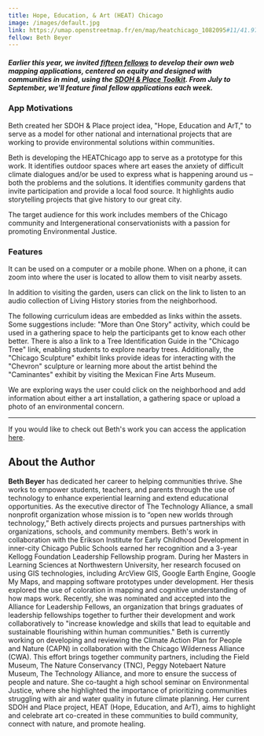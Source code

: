```yaml
---
title: Hope, Education, & Art (HEAT) Chicago
image: /images/default.jpg
link: https://umap.openstreetmap.fr/en/map/heatchicago_1082095#11/41.9720/-87.5840
fellow: Beth Beyer
---
```

##### *Earlier this year, we invited [fifteen fellows](https://sdohplace.org/fellows) to develop their own web mapping applications, centered on equity and designed with communities in mind, using the [SDOH & Place Toolkit](https://toolkit.sdohplace.org/). From July to September, we'll feature final fellow applications each week.*

### **App Motivations**

Beth created her SDOH & Place project idea, "Hope, Education and ArT," to serve as a model for other national and international projects that are working to provide environmental solutions within communities. 

Beth is developing the HEATChicago app to serve as a prototype for this work. It identifies outdoor spaces where art eases the anxiety of difficult climate dialogues and/or be used to express what is happening around us – both the problems and the solutions. It identifies community gardens that invite participation and provide a local food source. It highlights audio storytelling projects that give history to our great city.

The target audience for this work includes members of the Chicago community and Intergenerational conservationists with a passion for promoting Environmental Justice. 

### **Features**

It can be used on a computer or a mobile phone. When on a phone, it can zoom into where the user is located to allow them to visit nearby assets. 



In addition to visiting the garden, users can click on the link to listen to an audio collection of Living History stories from the neighborhood.



The following curriculum ideas are embedded as links within the assets. Some suggestions include: "More than One Story" activity, which could be used in a gathering space to help the participants get to know each other better. There is also a link to a Tree Identification Guide in the "Chicago Tree" link, enabling students to explore nearby trees. Additionally, the "Chicago Sculpture" exhibit links provide ideas for interacting with the "Chevron" sculpture or learning more about the artist behind the "Caminantes" exhibit by visiting the Mexican Fine Arts Museum.



We are exploring ways the user could click on the neighborhood and add information about either a art installation, a gathering space or upload a photo of an environmental concern. 

- - -

If you would like to check out Beth's work you can access the application [here](https://umap.openstreetmap.fr/en/map/heatchicago_1082095#11/41.9720/-87.5840).

## About the Author

**Beth Beyer** has dedicated her career to helping communities thrive. She works to empower students, teachers, and parents through the use of technology to enhance experiential learning and extend educational opportunities. As the executive director of The Technology Alliance, a small nonprofit organization whose mission is to “open new worlds through technology,” Beth actively directs projects and pursues partnerships with organizations, schools, and community members. Beth's work in collaboration with the Erikson Institute for Early Childhood Development in inner-city Chicago Public Schools earned her recognition and a 3-year Kellogg Foundation Leadership Fellowship program. During her Masters in Learning Sciences at Northwestern University, her research focused on using GIS technologies, including ArcView GIS, Google Earth Engine, Google My Maps, and mapping software prototypes under development. Her thesis explored the use of coloration in mapping and cognitive understanding of how maps work. Recently, she was nominated and accepted into the Alliance for Leadership Fellows, an organization that brings graduates of leadership fellowships together to further their development and work collaboratively to "increase knowledge and skills that lead to equitable and sustainable flourishing within human communities." Beth is currently working on developing and reviewing the Climate Action Plan for People and Nature (CAPN) in collaboration with the Chicago Wilderness Alliance (CWA). This effort brings together community partners, including the Field Museum, The Nature Conservancy (TNC), Peggy Notebaert Nature Museum, The Technology Alliance, and more to ensure the success of people and nature. She co-taught a high school seminar on Environmental Justice, where she highlighted the importance of prioritizing communities struggling with air and water quality in future climate planning. Her current SDOH and Place project, HEAT (Hope, Education, and ArT), aims to highlight and celebrate art co-created in these communities to build community, connect with nature, and promote healing.
